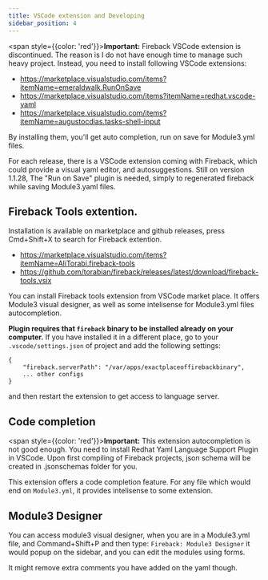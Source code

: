 ```yaml
---
title: VSCode extension and Developing 
sidebar_position: 4
---
```


<span style={{color: 'red'}}>**Important:** 
    Fireback VSCode extension is discontinued. The reason is I do not have enough time
    to manage such heavy project.
</span> Instead, you need to install following VSCode extensions:

- https://marketplace.visualstudio.com/items?itemName=emeraldwalk.RunOnSave
- https://marketplace.visualstudio.com/items?itemName=redhat.vscode-yaml
- https://marketplace.visualstudio.com/items?itemName=augustocdias.tasks-shell-input

By installing them, you'll get auto completion, run on save for Module3.yml files.


For each release, there is a VSCode extension coming with Fireback, which could provide
a visual yaml editor, and autosuggestions. Still on version 1.1.28, The "Run on Save"
plugin is needed, simply to regenerated fireback while saving Module3.yaml files.

## Fireback Tools extention.


Installation is available on marketplace and github releases, press Cmd+Shift+X to search for 
Fireback extention.

* https://marketplace.visualstudio.com/items?itemName=AliTorabi.fireback-tools
* https://github.com/torabian/fireback/releases/latest/download/fireback-tools.vsix

You can install Fireback tools extension from VSCode market place. It offers Module3 visual designer,
as well as some intelisense for Module3.yml files autocompletion.


**Plugin requires that `fireback` binary to be installed already on your computer.**
If you have installed it in a different place, go to your `.vscode/settings.json` of project
and add the following settings:

```
{
    "fireback.serverPath": "/var/apps/exactplaceoffirebackbinary",
    ... other configs
}
```

and then restart the extension to get access to language server.

## Code completion


<span style={{color: 'red'}}>**Important:** This extension autocompletion is not good enough. You need to install Redhat Yaml Language Support
Plugin in VSCode. Upon first compiling of Fireback projects, json schema will be created in .jsonschemas
folder for you.</span>


This extension offers a code completion feature. For any file which would end on `Module3.yml`, it provides
intelisense to some extension.

## Module3 Designer

You can access module3 visual designer, when you are in a Module3.yml file, and Command+Shift+P and then type:
`Fireback: Module3 Designer` it would popup on the sidebar, and you can edit the modules using forms.

It might remove extra comments you have added on the yaml though. 